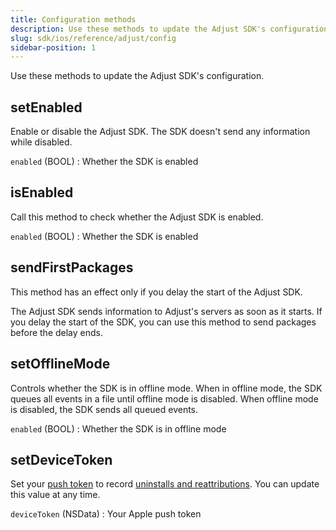 ```yaml
---
title: Configuration methods
description: Use these methods to update the Adjust SDK's configuration.
slug: sdk/ios/reference/adjust/config
sidebar-position: 1
---
```


Use these methods to update the Adjust SDK's configuration.

<Function>

## setEnabled

Enable or disable the Adjust SDK. The SDK doesn't send any information while disabled.

<slot slot="signature">


<SetEnabledSig />

</slot>

<slot slot="snippet">


<SetEnabled />

</slot>

<slot slot="parameters">

`enabled` (BOOL)
: Whether the SDK is enabled

</slot>

</Function>

<Function>

## isEnabled

Call this method to check whether the Adjust SDK is enabled.

<slot slot="signature">


<IsEnabledSig />

</slot>

<slot slot="snippet">


<IsEnabled />

</slot>

<slot slot="returns">

`enabled` (BOOL)
: Whether the SDK is enabled

</slot>

</Function>

<Function>

## sendFirstPackages

<Callout type="important">

This method has an effect only if you delay the start of the Adjust SDK.

</Callout>

The Adjust SDK sends information to Adjust's servers as soon as it starts. If you delay the start of the SDK, you can use this method to send packages before the delay ends.

<slot slot="signature">


<SendFirstPackagesSig />

</slot>

<slot slot="snippet">


<SendFirstPackages />

</slot>

</Function>

<Function>

## setOfflineMode

Controls whether the SDK is in offline mode. When in offline mode, the SDK queues all events in a file until offline mode is disabled. When offline mode is disabled, the SDK sends all queued events.

<slot slot="signature">


<SetOfflineModeSig />

</slot>

<slot slot="snippet">


<SetOfflineMode />

</slot>

<slot slot="parameters">

`enabled` (BOOL)
: Whether the SDK is in offline mode

</slot>

</Function>

<Function>

## setDeviceToken

Set your [push token](https://help.adjust.com/en/article/push-notifications) to record [uninstalls and reattributions](https://help.adjust.com/en/article/uninstalls-reinstalls). You can update this value at any time.

<slot slot="signature">


<SetDeviceTokenSig />

</slot>

<slot slot="snippet">


<SetDeviceToken />

</slot>

<slot slot="parameters">

`deviceToken` (NSData)
: Your Apple push token

</slot>

</Function>
